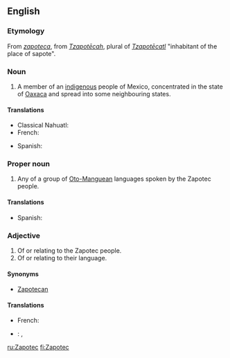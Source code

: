 ==English==
{{wikipedia}}

===Etymology===
From {{etyl|es|en}} ''[[zapoteca]]'', from {{etyl|nah|en}} ''[[Tzapotēcah]]'', plural of ''[[Tzapotēcatl]]'' "inhabitant of the place of sapote".

===Noun===
{{en-noun}}

# A member of an [[indigenous]] people of Mexico, concentrated in the state of [[Oaxaca]] and spread into some neighbouring states.

====Translations====
{{trans-top|member of indigenous people of Mexico}}
* Classical Nahuatl: {{t|nci|Tzapotecatl}}
* French: {{t|fr|Zapothèque}}
{{trans-mid}}
* Spanish: {{t+|es|zapoteca|m}}
{{trans-bottom}}

===Proper noun===
{{en-proper noun}}

# Any of a group of [[Oto-Manguean]] languages spoken by the Zapotec people.

====Translations====
{{trans-top|any of a group of Oto-Manguean languages spoken by the Zapotec people}}
* Spanish: {{t+|es|zapoteco|m}}
{{trans-mid}}
{{trans-bottom}}

===Adjective===
{{en-adj|-}}

# Of or relating to the Zapotec people.
# Of or relating to their language.

====Synonyms====
* [[Zapotecan]]

====Translations====
{{trans-top|of or relating to the Zapotec people}}
* French: {{t|fr|zapothèque}}
{{trans-mid}}
{{trans-bottom}}

{{trans-top|of or relating to their language}}
{{trans-mid}}
{{trans-bottom}}

{{checktrans-top}}
* {{ttbc|es}}: {{t+|es|zapoteco|m}}, {{t+|es|zapoteca|f}}
{{trans-bottom}}

[[ru:Zapotec]]
[[fi:Zapotec]]